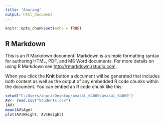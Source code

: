 ---
title: "Anuraag"
output: html_document
---

```{r setup, include=FALSE}
knitr::opts_chunk$set(echo = TRUE)
```

## R Markdown

This is an R Markdown document. Markdown is a simple formatting syntax for authoring HTML, PDF, and MS Word documents. For more details on using R Markdown see <http://rmarkdown.rstudio.com>.

When you click the **Knit** button a document will be generated that includes both content as well as the output of any embedded R code chunks within the document. You can embed an R code chunk like this:
```{r}
setwd("C:/Users/anura/Desktop/avasal_64060/avasal_64060")
AV<- read.csv("Students.csv")
(AV)
mean(AV$Age)
plot(AV$Weight, AV$Height)
```
